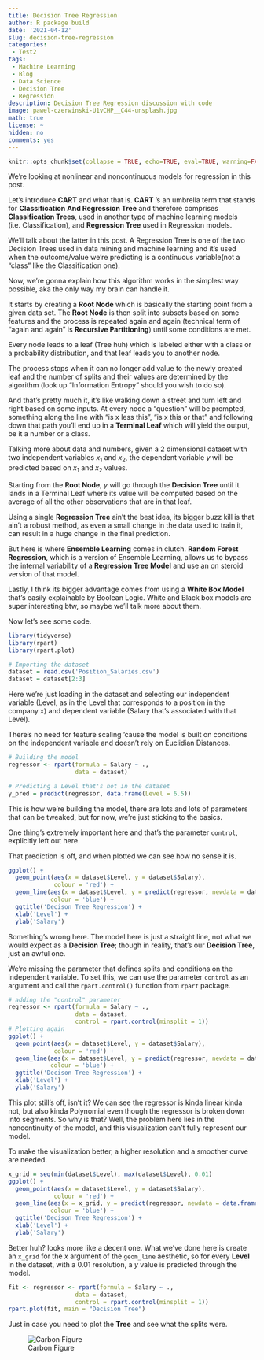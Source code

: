 ```yaml
---
title: Decision Tree Regression
author: R package build
date: '2021-04-12'
slug: decision-tree-regression
categories: 
 - Test2
tags: 
 - Machine Learning
 - Blog
 - Data Science
 - Decision Tree
 - Regression
description: Decision Tree Regression discussion with code
image: pawel-czerwinski-U1vCHP__C44-unsplash.jpg
math: true
license: ~
hidden: no
comments: yes
---
```


```r
knitr::opts_chunk$set(collapse = TRUE, echo=TRUE, eval=TRUE, warning=FALSE, message=FALSE, comment="  ")
```

We're looking at nonlinear and noncontinuous models for regression in this post.  


Let's introduce **CART** and what that is. **CART** 's an umbrella term that stands for **Classification And Regression Tree** and therefore comprises **Classification Trees**, used in another type of machine learning models (i.e. Classification), and **Regression Tree** used in Regression models.  


We'll talk about the latter in this post. A Regression Tree is one of the two Decision Trees used in data mining and machine learning and it's used when the outcome/value we're predicting is a continuous variable(not a "class" like the Classification one).  

Now, we're gonna explain how this algorithm works in the simplest way possible, aka the only way my brain can handle it.  

It starts by creating a **Root Node** which is basically the starting point from a given data set. The **Root Node** is then split into subsets based on some features and the process is repeated again and again (technical term of "again and again" is **Recursive Partitioning**) until some conditions are met.  

Every node leads to a leaf (Tree huh) which is labeled either with a class or a probability distribution, and that leaf leads you to another node.  

The process stops when it can no longer add value to the newly created leaf and the number of splits and their values are determined by the algorithm (look up "Information Entropy" should you wish to do so).  


And that's pretty much it, it's like walking down a street and turn left and right based on some inputs. At every node a "question" will be prompted, something along the line with "is x less this", "is x this or that" and following down that path you'll end up in a **Terminal Leaf** which will yield the output, be it a number or a class.  


Talking more about data and numbers, given a 2 dimensional dataset with two independent variables $x_1$ and $x_2$, the dependent variable $y$ will be predicted based on $x_1$ and $x_2$ values.  

Starting from the **Root Node**, $y$ will go through the **Decision Tree** until it lands in a Terminal Leaf where its value will be computed based on the average of all the other observations that are in that leaf.  


Using a single **Regression Tree** ain't the best idea, its bigger buzz kill is that ain't a robust method, as even a small change in the data used to train it, can result in a huge change in the final prediction.  


But here is where **Ensemble Learning** comes in clutch. **Random Forest Regression**, which is a version of Ensemble Learning, allows us to bypass the internal variability of a **Regression Tree Model** and use an on steroid version of that model.  


Lastly, I think its bigger advantage comes from using a **White Box Model** that's easily explainable by Boolean Logic. White and Black box models are super interesting btw, so maybe we'll talk more about them.  


Now let's see some code.
```r
library(tidyverse)
library(rpart)
library(rpart.plot)
```

```r
# Importing the dataset
dataset = read.csv('Position_Salaries.csv')
dataset = dataset[2:3]
```

Here we're just loading in the dataset and selecting our independent variable (Level, as in the Level that corresponds to a position in the company x) and dependent variable (Salary that's associated with that Level).  

There's no need for feature scaling 'cause the model is built on conditions on the independent variable and doesn't rely on Euclidian Distances. 
```r
# Building the model
regressor <- rpart(formula = Salary ~ .,
                   data = dataset)

# Predicting a Level that's not in the dataset
y_pred = predict(regressor, data.frame(Level = 6.5))
```

This is how we're building the model, there are lots and lots of parameters that can be tweaked, but for now, we're just sticking to the basics.  

One thing's extremely important here and that's the parameter `control`, explicitly left out here. 

That prediction is off, and when plotted we can see how no sense it is.
```r
ggplot() +
  geom_point(aes(x = dataset$Level, y = dataset$Salary),
             colour = 'red') +
  geom_line(aes(x = dataset$Level, y = predict(regressor, newdata = dataset)),
            colour = 'blue') +
  ggtitle('Decison Tree Regression') +
  xlab('Level') +
  ylab('Salary')
```

Something's wrong here. The model here is just a straight line, not what we would expect as a **Decision Tree**; though in reality, that's our **Decision Tree**, just an awful one.  

We're missing the parameter that defines splits and conditions on the independent variable. To set this, we can use the parameter `control` as an argument and call the `rpart.control()` function from `rpart` package.  

```r
# adding the "control" parameter
regressor <- rpart(formula = Salary ~ .,
                   data = dataset,
                   control = rpart.control(minsplit = 1))
# Plotting again
ggplot() +
  geom_point(aes(x = dataset$Level, y = dataset$Salary),
             colour = 'red') +
  geom_line(aes(x = dataset$Level, y = predict(regressor, newdata = dataset)),
            colour = 'blue') +
  ggtitle('Decison Tree Regression') +
  xlab('Level') +
  ylab('Salary')
```

This plot still's off, isn't it? We can see the regressor is kinda linear kinda not, but also kinda Polynomial even though the regressor is broken down into segments. So why is that? Well, the problem here lies in the noncontinuity of the model, and this visualization can't fully represent our model.

To make the visualization better, a higher resolution and a smoother curve are needed.
```r
x_grid = seq(min(dataset$Level), max(dataset$Level), 0.01)
ggplot() +
  geom_point(aes(x = dataset$Level, y = dataset$Salary),
             colour = 'red') +
  geom_line(aes(x = x_grid, y = predict(regressor, newdata = data.frame(Level = x_grid))),
            colour = 'blue') +
  ggtitle('Decison Tree Regression') +
  xlab('Level') +
  ylab('Salary')
```

Better huh? looks more like a decent one. What we've done here is create an `x_grid` for the $x$ argument of the `geom_line` aesthetic, so for every **Level** in the dataset, with a 0.01 resolution, a $y$ value is predicted through the model. 

```r
fit <- regressor <- rpart(formula = Salary ~ .,
                   data = dataset,
                   control = rpart.control(minsplit = 1))
rpart.plot(fit, main = "Decision Tree")
```

Just in case you need to plot the **Tree** and see what the splits were.

![Carbon Figure](carbon.png)